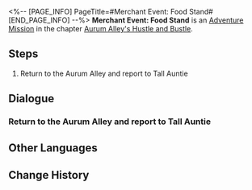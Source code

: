 <%-- [PAGE_INFO]
PageTitle=#Merchant Event: Food Stand#
[END_PAGE_INFO] --%>
{{Stub|Dialogue, characters, and location(s)}}
{{Mission Infobox
|id            = 8003247
|title         = 
|image         = Mission Merchant Event: Food Stand.png
|type          = Adventure
|event_name    = 
|chapter       = Aurum Alley's Hustle and Bustle
|requirements  = [[Adventure Mission]] ''[[Merchant Event: Food Stand]]'' completed
|summary       = <!--official mission summary from Fate's Atlas-->
|characters    = <!--characters that appear in this mission-->
|startLocation = <!--location as it intially appears on the mission screen-->
|world         = <!--i.e. Penacony-->
|area          = <!--i.e. A Child's Dream-->
|prev          = 
|next          = 
|exp           = 
|credits       = 20000
|stellarJade   = 
|other         = {{Card List|Lost Crystal*2|delim=;}}
}}
'''Merchant Event: Food Stand''' is an [[Adventure Mission]] in the chapter [[Aurum Alley's Hustle and Bustle]].

==Steps==
# Return to the Aurum Alley and report to Tall Auntie

<!--
==Gameplay Notes==

--><!--
==Trial Character==

-->
==Dialogue==
{{Stub Dialogue}}
===Return to the Aurum Alley and report to Tall Auntie===
{{Mission Description|type=adventure|location=<!--to be added-->|In order to revitalize Aurum Alley, the merchant guild aims to fully utilize the docks' logistics capacity and establish close collaborations with the stores in the alley.<br />The guild has sent you to persuade Tall Auntie, who sells snacks, to establish a partnership with the guild. However, Tall Auntie has encountered some troubles at the moment...}}
{{Dialogue Start}}
:{{tx}}
{{Dialogue End}}

==Other Languages==
{{Other Languages
|en   = Merchant Event: Food Stand
|zhs  = 商铺事件•小吃铺
|zht  = 商鋪事件•小吃鋪
|ja   = 店舗イベント・小吃屋台
|ko   = 상점 사건•포장마차
|es   = Evento de tienda: Puesto de comida
|fr   = Événement de magasin : Stand de nourriture
|ru   = Событие магазина: Киоск с закусками
|th   = อิเวนต์ร้านค้า: แผงขายอาหาร
|vi   = Sự Kiện Cửa Tiệm - Quầy Ăn Vặt
|de   = Händlerereignis: Imbissstand
|id   = Event Toko: Food Stall
|pt   = Evento de Comerciante: Barraca de Comida
}}

==Change History==
{{Change History|1.3}}

